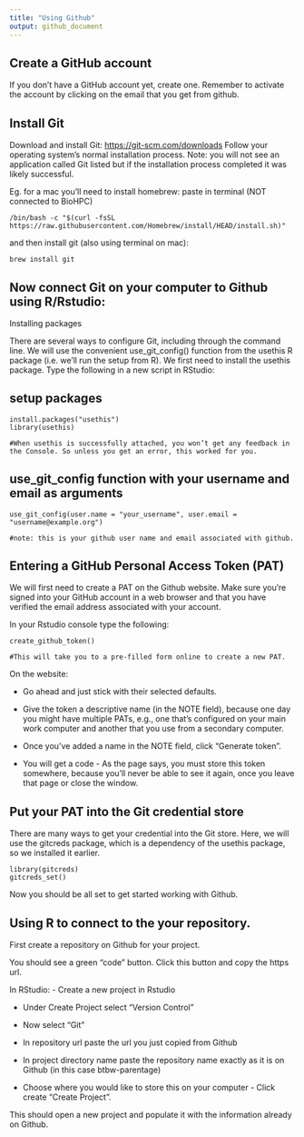 ```yaml
---
title: "Using Github"
output: github_document
---
```


## Create a GitHub account

If you don't have a GitHub account yet, create one. Remember to activate the account by clicking on the email that you get from github.

## Install Git

Download and install Git: <https://git-scm.com/downloads> Follow your operating system's normal installation process. Note: you will not see an application called Git listed but if the installation process completed it was likely successful.


Eg. for a mac you'll need to install homebrew: paste in terminal (NOT connected to BioHPC)

```
/bin/bash -c "$(curl -fsSL https://raw.githubusercontent.com/Homebrew/install/HEAD/install.sh)"
```

and then install git (also using terminal on mac):

```
brew install git
```

## Now connect Git on your computer to Github using R/Rstudio:

Installing packages

There are several ways to configure Git, including through the command line. We will use the convenient use_git_config() function from the usethis R package (i.e. we'll run the setup from R). We first need to install the usethis package. Type the following in a new script in RStudio:

## setup packages

```
install.packages("usethis")
library(usethis)

#When usethis is successfully attached, you won’t get any feedback in the Console. So unless you get an error, this worked for you.
```

## use_git_config function with your username and email as arguments

```
use_git_config(user.name = "your_username", user.email = "username@example.org")

#note: this is your github user name and email associated with github.
```

## Entering a GitHub Personal Access Token (PAT)

We will first need to create a PAT on the Github website. Make sure you're signed into your GitHub account in a web browser and that you have verified the email address associated with your account.

In your Rstudio console type the following:

```
create_github_token() 

#This will take you to a pre-filled form online to create a new PAT.
```

On the website: 

- Go ahead and just stick with their selected defaults. 

- Give the token a descriptive name (in the NOTE field), because one day you might have multiple PATs, e.g., one that's configured on your main work computer and another that you use from a secondary computer. 

- Once you've added a name in the NOTE field, click "Generate token". 

- You will get a code - As the page says, you must store this token somewhere, because you'll never be able to see it again, once you leave that page or close the window.

## Put your PAT into the Git credential store

There are many ways to get your credential into the Git store. Here, we will use the gitcreds package, which is a dependency of the usethis package, so we installed it earlier.

```
library(gitcreds) 
gitcreds_set()
```

Now you should be all set to get started working with Github.

## Using R to connect to the your repository.

First create a repository on Github for your project.

You should see a green "code" button. Click this button and copy the https url.

In RStudio: 
-   Create a new project in Rstudio 

-   Under Create Project select "Version Control" 

-   Now select "Git" 

-   In repository url paste the url you just copied from Github 

-   In project directory name paste the repository name exactly as it is on Github (in this case btbw-parentage) 

-   Choose where you would like to store this on your computer -    Click create "Create Project".


This should open a new project and populate it with the information already on Github.
